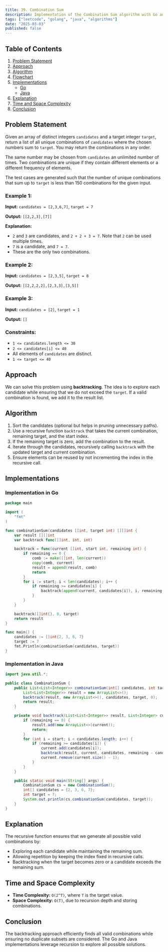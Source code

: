 ```yaml
---
title: 39. Combination Sum
description: Implementation of the Combination Sum algorithm with Go and Java.
tags: ["leetcode", "golang", "java", "algorithms"]
date: "2025-03-03"
published: false
---
```


## Table of Contents

1. [Problem Statement](#problem-statement)
2. [Approach](#approach)
3. [Algorithm](#algorithm)
4. [Flowchart](#flowchart)
5. [Implementations](#implementations)
   - [Go](#implementation-in-go)
   - [Java](#implementation-in-java)
6. [Explanation](#explanation)
7. [Time and Space Complexity](#time-and-space-complexity)
8. [Conclusion](#conclusion)

## Problem Statement

Given an array of distinct integers `candidates` and a target integer `target`, return a list of all unique combinations of `candidates` where the chosen numbers sum to `target`. You may return the combinations in any order.

The same number may be chosen from `candidates` an unlimited number of times. Two combinations are unique if they contain different elements or a different frequency of elements.

The test cases are generated such that the number of unique combinations that sum up to `target` is less than 150 combinations for the given input.

### Example 1:

**Input:** `candidates = [2,3,6,7]`, `target = 7`

**Output:** `[[2,2,3],[7]]`

**Explanation:**
- `2` and `3` are candidates, and `2 + 2 + 3 = 7`. Note that `2` can be used multiple times.
- `7` is a candidate, and `7 = 7`.
- These are the only two combinations.

### Example 2:

**Input:** `candidates = [2,3,5]`, `target = 8`

**Output:** `[[2,2,2,2],[2,3,3],[3,5]]`

### Example 3:

**Input:** `candidates = [2]`, `target = 1`

**Output:** `[]`

### Constraints:

- `1 <= candidates.length <= 30`
- `2 <= candidates[i] <= 40`
- All elements of `candidates` are distinct.
- `1 <= target <= 40`

## Approach

We can solve this problem using **backtracking**. The idea is to explore each candidate while ensuring that we do not exceed the `target`. If a valid combination is found, we add it to the result list.

## Algorithm

1. Sort the candidates (optional but helps in pruning unnecessary paths).
2. Use a recursive function `backtrack` that takes the current combination, remaining target, and the start index.
3. If the remaining target is zero, add the combination to the result.
4. Iterate through the candidates, recursively calling `backtrack` with the updated target and current combination.
5. Ensure elements can be reused by not incrementing the index in the recursive call.

## Implementations

### Implementation in Go

```go
package main

import (
	"fmt"
)

func combinationSum(candidates []int, target int) [][]int {
	var result [][]int
	var backtrack func([]int, int, int)

	backtrack = func(current []int, start int, remaining int) {
		if remaining == 0 {
			comb := make([]int, len(current))
			copy(comb, current)
			result = append(result, comb)
			return
		}
		for i := start; i < len(candidates); i++ {
			if remaining >= candidates[i] {
				backtrack(append(current, candidates[i]), i, remaining-candidates[i])
			}
		}
	}

	backtrack([]int{}, 0, target)
	return result
}

func main() {
	candidates := []int{2, 3, 6, 7}
	target := 7
	fmt.Println(combinationSum(candidates, target))
}
```

### Implementation in Java

```java
import java.util.*;

public class CombinationSum {
    public List<List<Integer>> combinationSum(int[] candidates, int target) {
        List<List<Integer>> result = new ArrayList<>();
        backtrack(result, new ArrayList<>(), candidates, target, 0);
        return result;
    }

    private void backtrack(List<List<Integer>> result, List<Integer> current, int[] candidates, int remaining, int start) {
        if (remaining == 0) {
            result.add(new ArrayList<>(current));
            return;
        }
        for (int i = start; i < candidates.length; i++) {
            if (remaining >= candidates[i]) {
                current.add(candidates[i]);
                backtrack(result, current, candidates, remaining - candidates[i], i);
                current.remove(current.size() - 1);
            }
        }
    }

    public static void main(String[] args) {
        CombinationSum cs = new CombinationSum();
        int[] candidates = {2, 3, 6, 7};
        int target = 7;
        System.out.println(cs.combinationSum(candidates, target));
    }
}
```

## Explanation

The recursive function ensures that we generate all possible valid combinations by:
- Exploring each candidate while maintaining the remaining sum.
- Allowing repetition by keeping the index fixed in recursive calls.
- Backtracking when the target becomes zero or a candidate exceeds the remaining sum.

## Time and Space Complexity

- **Time Complexity:** `O(2^T)`, where `T` is the target value.
- **Space Complexity:** `O(T)`, due to recursion depth and storing combinations.

## Conclusion

The backtracking approach efficiently finds all valid combinations while ensuring no duplicate subsets are considered. The Go and Java implementations leverage recursion to explore all possible solutions.